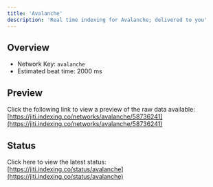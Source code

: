 ```yaml
---
title: 'Avalanche'
description: 'Real time indexing for Avalanche; delivered to you'
---
```


## Overview
- Network Key: `avalanche`
- Estimated beat time: 2000 ms

## Preview
Click the following link to view a preview of the raw data available: [https://jiti.indexing.co/networks/avalanche/58736241](https://jiti.indexing.co/networks/avalanche/58736241)

## Status
Click here to view the latest status: [https://jiti.indexing.co/status/avalanche](https://jiti.indexing.co/status/avalanche)
